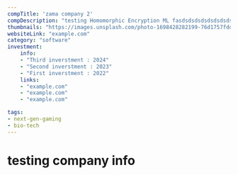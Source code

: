 ---
compTitle: 'zama company 2'
compDescription: "testing Homomorphic Encryption ML fasdsdsdsdsdsdsdsdsdsdsdsdsdsdsdsdsdsdsdsdsdsdsdsdsdsdsdsdsdsdsdsdsdsdsdsdsdsdsd"
thumbnails: "https://images.unsplash.com/photo-1698428282199-76d1757fddf2?q=80&w=1924&auto=format&fit=crop&ixlib=rb-4.0.3&ixid=M3wxMjA3fDB8MHxwaG90by1wYWdlfHx8fGVufDB8fHx8fA%3D%3D"
websiteLink: "example.com"
category: "software"
investment:
    info: 
    - "Third inverstment : 2024"
    - "Second inverstment : 2023"
    - "First inverstment : 2022"
    links:
    - "example.com"
    - "example.com"
    - "example.com"

tags:
- next-gen-gaming
- bio-tech
---

# testing company info
